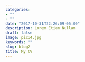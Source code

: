 ```yaml
---
categories:
- ""
- ""
date: "2017-10-31T22:26:09-05:00"
description: Lorem Etiam Nullam
draft: false
image: pic14.jpg
keywords: ""
slug: blog2
title: My CV
---
```

```r

```

